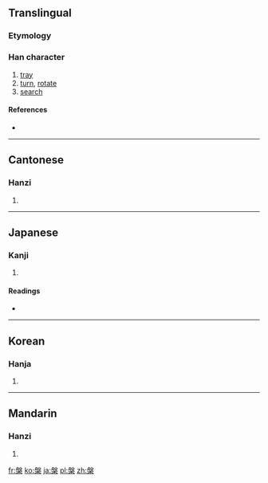 ==Translingual==

===Etymology===
{{Han compound|般|木|t2=wood|c1=p|c2=s|ls=psc}}

===Han character===
{{Han char|rn=75|rad=木|as=10|sn=14|four=2790<sub>4</sub>|canj=竹水木 (HED), X竹水木 (XHED)}}

# [[tray]]
# [[turn]], [[rotate]]
# [[search]]

====References====
* {{Han ref|kx=0545.200|dkj=15303|dj=0933.090|hdz=21265.080|uh=69C3|ud=27075|bh=BA6E|bd=47726}}

----

==Cantonese==

===Hanzi===
{{yue-hanzi|jyut=|y=pun4}}

# {{defn|Cantonese|sort=木10}}

----

==Japanese==

===Kanji===
{{ja-kanji|grade=|rs=木10}}

# {{defn|Japanese|sort=木10}}

====Readings====
* {{ja-readings|on=[[はん]] (han), [[ばん]] (ban)|kun=[[たらい]] (tarai)}}

----

==Korean==

===Hanja===
{{ko-hanja|hangeul=반|eumhun=|rv=ban|mr=pan|y=pan}}

# {{defn|Korean|sort=木10}}

----

==Mandarin==

===Hanzi===
{{cmn-hanzi|pin=[[pán]] ([[pan2]])|wg=p'an<sup>2</sup>}}

# {{defn|Mandarin|sort=木10}}

[[fr:槃]]
[[ko:槃]]
[[ja:槃]]
[[pl:槃]]
[[zh:槃]]